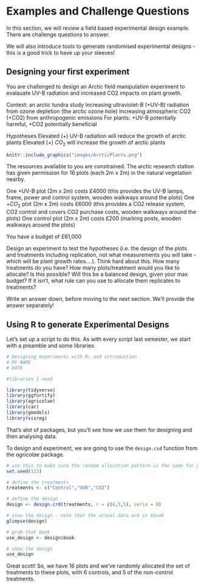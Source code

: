 # Examples and Challenge Questions

In this section, we will review a field based experimental design example.  There are challenge questions to answer.

We will also introduce tools to generate randomised experimental designs - this is a good trick to have up your sleeves!

## Designing your first experiment

You are challenged to design an Arctic field manipulation experiment to evalauate UV-B radiation and increased CO2 impacts on plant growth.

Context: an arctic tundra study 
Increasing ultraviolet-B (+UV-B) radiation from ozone depletion (the arctic ozone hole)
Increasing atmospheric CO2  (+CO2) from anthropogenic emissions
For plants: +UV-B potentially harmful, +CO2 potentially beneficial

Hypotheses
Elevated (+) UV-B radiation will reduce the growth of arctic plants
Elevated (+) $CO_{2}$ will increase the growth of arctic plants

```r
knitr::include_graphics("images/ArcticPlants.png")
```

The resources available to you are constrained.  The arctic research station has given permission for 16 plots (each 2m x 2m) in the natural vegetation nearby.

One +UV-B plot (2m x 2m) costs £4000 (this provides the UV-B lamps, frame, power and control system, wooden walkways around the plots)
One $+CO_{2}$ plot (2m x 2m) costs £6000 (this provides a CO2 release system, CO2 control and covers CO2 purchase costs, wooden walkways around the plots)
One control plot (2m x 2m) costs £200 (marking posts, wooden walkways around the plots)

You have a budget of £61,000

Design an experiment to test the hypotheses (i.e. the design of the plots and treatments including replication, not what measurements you will take - which will be plant growth rates....).  Think hard about this.  How many treatments do you have?  How many plots/treatment would you like to allocate?  Is this possible?  Will this be a balanced design, given your max budget?  If it isn't, what rule can you use to allocate them replicates to treatments?

Write an answer down, before moving to the next section.  We'll provide the answer separately!

## Using R to generate Experimental Designs

Let's set up a script to do this. As with every script last semester, we start with a preamble and some libraries

```r
# Designing experiments with R: and introduction
# MY NAME
# DATE

#libraries I need

library(tidyverse)
library(ggfortify)
library(agricolae)
library(car)
library(gmodels)
library(visreg)
```

That's alot of packages, but you'll see how we use them for designing and then analysing data.

To design and experiment, we are going to use the `design.csd` function from the _agricolae_ package.

```r
# use this to make sure the random allocation pattern is the same for you and me
set.seed(123)

# define the treatments
treatments <- c("Control","UVB","CO2")

# define the design
design <- design.crd(treatments, r = c(6,5,5), serie = 0)

# view the design - note that the actual data are in $book
glimpse(design)

# grab that book
use_design <- design$book

# show the design
use_design
```

Great scott!  So, we have 16 plots and we've randomly allocated the set of treatments to these plots, with 6 controls, and 5 of the non-control treatments.



